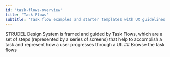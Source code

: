 ```yaml
---
id: 'task-flows-overview'
title: 'Task Flows'
subtitle: 'Task flow examples and starter templates with UX guidelines'
---
```


<Hero>
  STRUDEL Design System is framed and guided by Task Flows, which are a set of steps (represented by a series of screens) that help to accomplish a task and represent how a user progresses through a UI.
</Hero>
<PageContainer> 
  ## Browse the task flows
  <Stack spacing={2}>
    <TaskFlowCard name="Compare Data" showDescription showTags />
    <TaskFlowCard name="Contribute Data" showDescription showTags />
    <TaskFlowCard name="Search Data Repositories" showDescription showTags />
    <TaskFlowCard name="Explore Data" showDescription showTags />
    <TaskFlowCard name="Monitor Activities" showDescription showTags />
    <TaskFlowCard name="Run Computation" showDescription showTags />
  </Stack>
</PageContainer> 